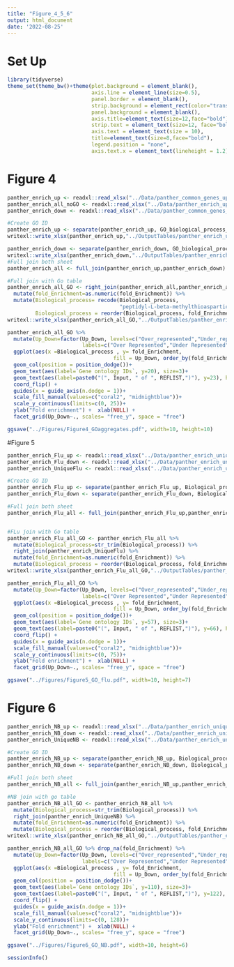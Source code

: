 ```yaml
---
title: "Figure_4_5_6"
output: html_document
date: '2022-08-25'
---
```


# Set Up

```r
library(tidyverse)
theme_set(theme_bw()+theme(plot.background = element_blank(), 
                           axis.line = element_line(size=0.5),
                           panel.border = element_blank(),
                           strip.background = element_rect(color="transparent"),
                           panel.background = element_blank(),
                           axis.title=element_text(size=12,face="bold"),
                           strip.text = element_text(size=12, face="bold"),
                           axis.text = element_text(size = 10),
                           title=element_text(size=8,face="bold"),
                           legend.position = "none",
                           axis.text.x = element_text(lineheight = 1.2)))


```



# Figure 4

```r
panther_enrich_up <- readxl::read_xlsx("../Data/panther_common_genes_up.xlsx", sheet = "panther_common_genes_up")
panther_enrich_all_noGO <- readxl::read_xlsx("../Data/panther_enrich_up.xlsx", sheet = "up")
panther_enrich_down <- readxl::read_xlsx("../Data/panther_common_genes_up.xlsx", sheet = "panther_common_genes_down")
```

```r
#Create GO ID
panther_enrich_up <- separate(panther_enrich_up, GO_biological_process_complete, sep = ", ", into = c("Biological_process","Gene ontology IDs"))
writexl::write_xlsx(panther_enrich_up,"../OutputTables/panther_enrich_up.xlsx")

panther_enrich_down <- separate(panther_enrich_down, GO_biological_process_complete, sep = ", ", into = c("Biological_process","Gene ontology IDs"))
writexl::write_xlsx(panther_enrich_down,"../OutputTables/panther_enrich_down.xlsx")
#Full join both sheet
panther_enrich_all <- full_join(panther_enrich_up,panther_enrich_down)

#Full join with Go table
panther_enrich_all_GO <- right_join(panther_enrich_all,panther_enrich_all_noGO) %>% 
  mutate(fold_Enrichment=as.numeric(fold_Enrichment)) %>% 
  mutate(Biological_process= recode(Biological_process,
                                    "peptidyl-L-beta-methylthioaspartic acid biosynthetic process from peptidyl-aspartic acid"="peptidyl-L-beta-methylthioaspartic acid biosynthetic process"),
         Biological_process = reorder(Biological_process, fold_Enrichment))
writexl::write_xlsx(panther_enrich_all_GO,"../OutputTables/panther_enrich_all.xlsx")
```

```r

panther_enrich_all_GO %>% 
  mutate(Up_Down=factor(Up_Down, levels=c("Over_represented","Under_represented"),
                        labels=c("Over Represented","Under Represented"))) %>% 
  ggplot(aes(x =Biological_process , y= fold_Enrichment, 
                                  fill = Up_Down, order_by(fold_Enrichment)))+
  geom_col(position = position_dodge())+ 
  geom_text(aes(label=`Gene ontology IDs`, y=20), size=3)+
  geom_text(aes(label=paste0("(", Input, " of ", REFLIST,")"), y=23), hjust=0, size=3)+
  coord_flip() + 
  guides(x = guide_axis(n.dodge = 1))+
  scale_fill_manual(values=c("coral2", "midnightblue"))+
  scale_y_continuous(limits=c(0, 25))+
  ylab("Fold enrichment") +  xlab(NULL) + 
  facet_grid(Up_Down~., scales= "free_y", space = "free")

ggsave("../Figures/Figure4_GOaggregates.pdf", width=10, height=10)

```


#Figure 5

```r
panther_enrich_Flu_up <- readxl::read_xlsx("../Data/panther_enrich_uniqueFlu_up.xlsx")
panther_enrich_Flu_down <- readxl::read_xlsx("../Data/panther_enrich_uniqueFlu_down.xlsx")
panther_enrich_UniqueFlu <- readxl::read_xlsx("../Data/panther_enrich_uniqueFlu.xlsx")
```

```r
#Create GO ID
panther_enrich_Flu_up <- separate(panther_enrich_Flu_up, Biological_process, sep = " ,", into = c("Biological_process","Gene ontology IDs"))
panther_enrich_Flu_down <- separate(panther_enrich_Flu_down, Biological_process, sep = " ,", into = c("Biological_process","Gene ontology IDs"))

#Full join both sheet
panther_enrich_Flu_all <- full_join(panther_enrich_Flu_up,panther_enrich_Flu_down)


#FLu join with Go table
panther_enrich_Flu_all_GO <- panther_enrich_Flu_all %>% 
  mutate(Biological_process=str_trim(Biological_process)) %>% 
  right_join(panther_enrich_UniqueFlu) %>% 
  mutate(fold_Enrichment=as.numeric(fold_Enrichment)) %>% 
  mutate(Biological_process = reorder(Biological_process, fold_Enrichment))
writexl::write_xlsx(panther_enrich_Flu_all_GO,"../OutputTables/panther_enrich_Flu_all.xlsx")
```

```r

panther_enrich_Flu_all_GO %>% 
  mutate(Up_Down=factor(Up_Down, levels=c("Over_represented","Under_represented"),
                        labels=c("Over Represented","Under Represented"))) %>% 
  ggplot(aes(x =Biological_process , y= fold_Enrichment, 
                                  fill = Up_Down, order_by(fold_Enrichment)))+
  geom_col(position = position_dodge())+ 
  geom_text(aes(label=`Gene ontology IDs`, y=57), size=3)+
  geom_text(aes(label=paste0("(", Input, " of ", REFLIST,")"), y=66), hjust=0, size=3)+
  coord_flip() + 
  guides(x = guide_axis(n.dodge = 1))+
  scale_fill_manual(values=c("coral2", "midnightblue"))+
  scale_y_continuous(limits=c(0, 75))+
  ylab("Fold enrichment") +  xlab(NULL) + 
  facet_grid(Up_Down~., scales= "free_y", space = "free")

ggsave("../Figures/Figure5_GO_flu.pdf", width=10, height=7)

```


# Figure 6

```r
panther_enrich_NB_up <- readxl::read_xlsx("../Data/panther_enrich_uniqueNB_up.xlsx")
panther_enrich_NB_down <- readxl::read_xlsx("../Data/panther_enrich_uniqueNB_down.xlsx")
panther_enrich_UniqueNB <- readxl::read_xlsx("../Data/panther_enrich_uniqueNB.xlsx")
```


```r
#Create GO ID
panther_enrich_NB_up <- separate(panther_enrich_NB_up, Biological_process, sep = " ,", into = c("Biological_process","Gene ontology IDs"))
panther_enrich_NB_down <- separate(panther_enrich_NB_down, Biological_process, sep = " ,", into = c("Biological_process","Gene ontology IDs"))

#Full join both sheet
panther_enrich_NB_all <- full_join(panther_enrich_NB_up,panther_enrich_NB_down)

#NB join with go table
panther_enrich_NB_all_GO <- panther_enrich_NB_all %>% 
  mutate(Biological_process=str_trim(Biological_process)) %>% 
  right_join(panther_enrich_UniqueNB) %>% 
  mutate(fold_Enrichment=as.numeric(fold_Enrichment)) %>% 
  mutate(Biological_process = reorder(Biological_process, fold_Enrichment))
writexl::write_xlsx(panther_enrich_NB_all_GO,"../OutputTables/panther_enrich_NB_all.xlsx")
```

```r

panther_enrich_NB_all_GO %>% drop_na(fold_Enrichment) %>% 
  mutate(Up_Down=factor(Up_Down, levels=c("Over_represented","Under_represented"),
                        labels=c("Over Represented","Under Represented"))) %>% 
  ggplot(aes(x =Biological_process , y= fold_Enrichment, 
                                  fill = Up_Down, order_by(fold_Enrichment)))+
  geom_col(position = position_dodge())+ 
  geom_text(aes(label=`Gene ontology IDs`, y=110), size=3)+
  geom_text(aes(label=paste0("(", Input, " of ", REFLIST,")"), y=122), hjust=0, size=3)+
  coord_flip() + 
  guides(x = guide_axis(n.dodge = 1))+
  scale_fill_manual(values=c("coral2", "midnightblue"))+
  scale_y_continuous(limits=c(0, 128))+
  ylab("Fold enrichment") +  xlab(NULL) + 
  facet_grid(Up_Down~., scales= "free_y", space = "free")

ggsave("../Figures/Figure6_GO_NB.pdf", width=10, height=6)


```

```r
sessionInfo()
```


